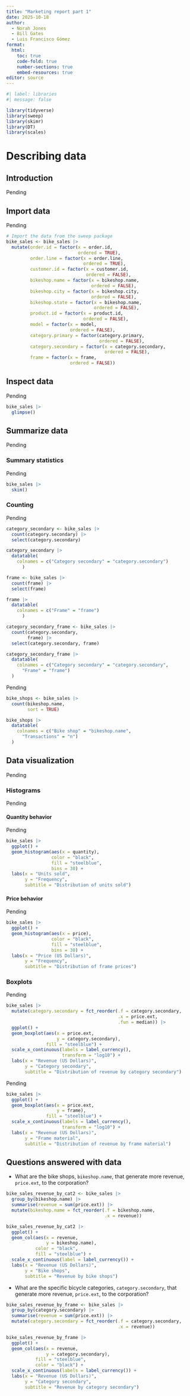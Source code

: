 ```yaml
---
title: "Marketing report part 1"
date: 2025-10-18
author: 
  - Norah Jones   
  - Bill Gates
  - Luis Francisco Gómez
format: 
  html:
    toc: true
    code-fold: true
    number-sections: true
    embed-resources: true
editor: source
---
```


```r
#| label: libraries
#| message: false

library(tidyverse)
library(sweep)
library(skimr)
library(DT)
library(scales)
```

# Describing data

## Introduction

Pending

## Import data

Pending

```r
# Import the data from the sweep package
bike_sales <- bike_sales |> 
  mutate(order.id = factor(x = order.id, 
                           ordered = TRUE),
         order.line = factor(x = order.line,
                             ordered = TRUE),
         customer.id = factor(x = customer.id,
                              ordered = FALSE),
         bikeshop.name = factor(x = bikeshop.name,
                                ordered = FALSE),
         bikeshop.city = factor(x = bikeshop.city,
                                ordered = FALSE),
         bikeshop.state = factor(x = bikeshop.name,
                                 ordered = FALSE),
         product.id = factor(x = product.id,
                             ordered = FALSE),
         model = factor(x = model,
                        ordered = FALSE),
         category.primary = factor(category.primary,
                                   ordered = FALSE),
         category.secondary = factor(x = category.secondary,
                                     ordered = FALSE),
         frame = factor(x = frame,
                        ordered = FALSE))
```

## Inspect data

Pending

```r
bike_sales |> 
  glimpse()
```

## Summarize data

Pending

### Summary statistics

Pending

```r
bike_sales |> 
  skim()
```

### Counting

Pending

```r
category_secondary <- bike_sales |> 
  count(category.secondary) |> 
  select(category.secondary)

category_secondary |> 
  datatable(
    colnames = c("Category secondary" = "category.secondary") 
      )
```

```r
frame <- bike_sales |> 
  count(frame) |> 
  select(frame)

frame |> 
  datatable(
    colnames = c("Frame" = "frame") 
      )
```

```r
category_secondary_frame <- bike_sales |> 
  count(category.secondary,
        frame) |> 
  select(category.secondary, frame)

category_secondary_frame |> 
  datatable(
    colnames = c("Category secondary" = "category.secondary",
      "Frame" = "frame") 
  )
```

Pending

```r
bike_shops <- bike_sales |> 
  count(bikeshop.name, 
        sort = TRUE)

bike_shops |> 
  datatable(
    colnames = c("Bike shop" = "bikeshop.name",
      "Transactions" = "n")
  )
```

## Data visualization

Pending

### Histograms

Pending

#### Quantity behavior

Pending

```r
bike_sales |> 
  ggplot() +
  geom_histogram(aes(x = quantity),
                 color = "black",
                 fill = "steelblue",
                 bins = 30) +
  labs(x = "Units sold",
       y = "Frequency",
       subtitle = "Distribution of units sold")
```

#### Price behavior

Pending

```r
bike_sales |> 
  ggplot() +
  geom_histogram(aes(x = price),
                 color = "black",
                 fill = "steelblue",
                 bins = 30) +
  labs(x = "Price (US Dollars)",
       y = "Frequency",
       subtitle = "Distribution of frame prices")
```

### Boxplots

Pending

```r
bike_sales |> 
  mutate(category.secondary = fct_reorder(.f = category.secondary,
                                          .x = price.ext, 
                                          .fun = median)) |> 
  ggplot() +
  geom_boxplot(aes(x = price.ext,
                   y = category.secondary),
               fill = "steelblue") +
  scale_x_continuous(labels = label_currency(), 
                     transform = "log10") +
  labs(x = "Revenue (US Dollars)",
       y = "Category secondary",
       subtitle = "Distribution of revenue by category secondary")
```

Pending

```r
bike_sales |> 
  ggplot() +
  geom_boxplot(aes(x = price.ext,
                   y = frame),
               fill = "steelblue") +
  scale_x_continuous(labels = label_currency(),
                     transform = "log10") +
  labs(x = "Revenue (US Dollars)",
       y = "Frame material",
       subtitle = "Distribution of revenue by frame material")
```

## Questions answered with data

-   What are the bike shops, `bikeshop.name`, that generate more revenue, `price.ext`, to the corporation?

```r
bike_sales_revenue_by_cat2 <- bike_sales |> 
  group_by(bikeshop.name) |> 
  summarise(revenue = sum(price.ext)) |> 
  mutate(bikeshop.name = fct_reorder(.f = bikeshop.name,
                                     .x = revenue))

bike_sales_revenue_by_cat2 |> 
  ggplot() +
  geom_col(aes(x = revenue,
               y = bikeshop.name),
           color = "black",
           fill = "steelblue") +
  scale_x_continuous(label = label_currency()) +
  labs(x = "Revenue (US Dollars)",
       y = "Bike shops",
       subtitle = "Revenue by bike shops")
```

-   What are the specific bicycle categories, `category.secondary`, that generate more revenue, `price.ext`, to the corporation?

```r
bike_sales_revenue_by_frame <- bike_sales |> 
  group_by(category.secondary) |> 
  summarise(revenue = sum(price.ext)) |> 
  mutate(category.secondary = fct_reorder(.f = category.secondary,
                                          .x = revenue))

bike_sales_revenue_by_frame |> 
  ggplot() +
  geom_col(aes(x = revenue,
               y = category.secondary),
           fill = "steelblue",
           color = "black") +
  scale_x_continuous(labels = label_currency()) +
  labs(x = "Revenue (US Dollars)",
       y = "Category secondary",
       subtitle = "Revenue by category secondary")
```

